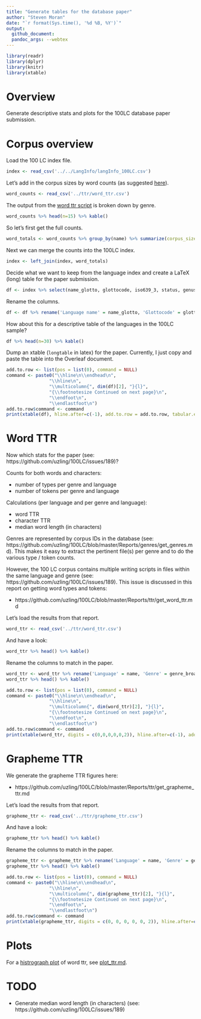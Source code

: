 ```yaml
---
title: "Generate tables for the database paper"
author: "Steven Moran"
date: "`r format(Sys.time(), '%d %B, %Y')`"
output:
  github_document:
  pandoc_args: --webtex
---
```


```r
library(readr)
library(dplyr)
library(knitr)
library(xtable)
```

# Overview

Generate descriptive stats and plots for the 100LC database paper submission.


# Corpus overview

Load the 100 LC index file.

```r
index <- read_csv('../../LangInfo/langInfo_100LC.csv')
```

Let's add in the corpus sizes by word counts (as suggested [here](https://github.com/uzling/100LC/pull/193)).

```r
word_counts <- read_csv('../ttr/word_ttr.csv')
```

The output from the [word ttr script](https://github.com/uzling/100LC/blob/master/Reports/ttr/word_ttr.csv) is broken down by genre.

```r
word_counts %>% head(n=15) %>% kable()
```

So let's first get the full counts.

```r
word_totals <- word_counts %>% group_by(name) %>% summarize(corpus_size=sum(tokens))
```

Next we can merge the counts into the 100LC index.

```r
index <- left_join(index, word_totals)
```

Decide what we want to keep from the language index and create a LaTeX (long) table for the paper submission.

```r
df <- index %>% select(name_glotto, glottocode, iso639_3, status, genus_wals, macroarea_glotto, corpus_size) %>% arrange(name_glotto)
```

Rename the columns.

```r
df <- df %>% rename('Language name' = name_glotto, 'Glottocode' = glottocode, 'ISO 630-3' = iso639_3, 'Endangerment' = status, 'Genus' = genus_wals, 'Area' = macroarea_glotto, 'Size' = corpus_size)
```

How about this for a descriptive table of the languages in the 100LC sample?


```r
df %>% head(n=30) %>% kable()
```

Dump an xtable (`longtable` in latex) for the paper. Currently, I just copy and paste the table into the Overleaf document.

```r
add.to.row <- list(pos = list(0), command = NULL)
command <- paste0("\\hline\n\\endhead\n",
                "\\hline\n",
                "\\multicolumn{", dim(df)[2], "}{l}",
                "{\\footnotesize Continued on next page}\n",
                "\\endfoot\n",
                "\\endlastfoot\n")
add.to.row$command <- command
print(xtable(df), hline.after=c(-1), add.to.row = add.to.row, tabular.environment = "longtable", include.rownames=FALSE, file = "100LC_index.tex")
```

# Word TTR

Now which stats for the paper (see: https://github.com/uzling/100LC/issues/189)?

Counts for both words and characters:

* number of types per genre and language
* number of tokens per genre and language

Calculations (per language and per genre and language):

* word TTR
* character TTR
* median word length (in characters)

Genres are represented by corpus IDs in the database (see: https://github.com/uzling/100LC/blob/master/Reports/genres/get_genres.md). This makes it easy to extract the pertinent file(s) per genre and to do the various type / token counts.

However, the 100 LC corpus contains multiple writing scripts in files within the same language and genre (see: https://github.com/uzling/100LC/issues/189). This issue is discussed in this report on getting word types and tokens:

* https://github.com/uzling/100LC/blob/master/Reports/ttr/get_word_ttr.md

Let's load the results from that report.

```r
word_ttr <- read_csv('../ttr/word_ttr.csv')
```

And have a look:

```r
word_ttr %>% head() %>% kable()
```

Rename the columns to match in the paper.

```r
word_ttr <- word_ttr %>% rename('Language' = name, 'Genre' = genre_broad, 'Word types' = types, 'Word tokens' = tokens, 'Type-token ratio' = ttr)
word_ttr %>% head() %>% kable()
```

```r
add.to.row <- list(pos = list(0), command = NULL)
command <- paste0("\\hline\n\\endhead\n",
                "\\hline\n",
                "\\multicolumn{", dim(word_ttr)[2], "}{l}",
                "{\\footnotesize Continued on next page}\n",
                "\\endfoot\n",
                "\\endlastfoot\n")
add.to.row$command <- command
print(xtable(word_ttr, digits = c(0,0,0,0,0,2)), hline.after=c(-1), add.to.row = add.to.row, tabular.environment = "longtable", include.rownames=FALSE, file="word_ttr.tex")
```

# Grapheme TTR

We generate the grapheme TTR figures here:

* https://github.com/uzling/100LC/blob/master/Reports/ttr/get_grapheme_ttr.md

Let's load the results from that report.

```r
grapheme_ttr <- read_csv('../ttr/grapheme_ttr.csv')
```

And have a look:

```r
grapheme_ttr %>% head() %>% kable()
```

Rename the columns to match in the paper.

```r
grapheme_ttr <- grapheme_ttr %>% rename('Language' = name, 'Genre' = genre_broad, 'Grapheme types' = types, 'Grapheme tokens' = tokens, 'Type-token ratio' = ttr)
grapheme_ttr %>% head() %>% kable()
```

```r
add.to.row <- list(pos = list(0), command = NULL)
command <- paste0("\\hline\n\\endhead\n",
                "\\hline\n",
                "\\multicolumn{", dim(grapheme_ttr)[2], "}{l}",
                "{\\footnotesize Continued on next page}\n",
                "\\endfoot\n",
                "\\endlastfoot\n")
add.to.row$command <- command
print(xtable(grapheme_ttr, digits = c(0, 0, 0, 0, 0, 2)), hline.after=c(-1), add.to.row = add.to.row, tabular.environment = "longtable", include.rownames=FALSE, file="grapheme_ttr.tex")
```

# Plots

For a [histrograph plot](https://github.com/uzling/100LC/pull/193) of word ttr, see [plot_ttr.md](../ttr/plot_ttr.md).

# TODO

* Generate median word length (in characters) (see: https://github.com/uzling/100LC/issues/189)



